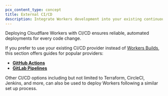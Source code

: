 ```yaml
---
pcx_content_type: concept
title: External CI/CD
description: Integrate Workers development into your existing continuous integration and continuous development workflows, such as GitHub Actions or GitLab Pipelines.
---
```


Deploying Cloudflare Workers with CI/CD ensures reliable, automated deployments for every code change.

If you prefer to use your existing CI/CD provider instead of [Workers Builds](/workers/ci-cd/builds/), this section offers guides for popular providers:

- [**GitHub Actions**](/workers/ci-cd/external-cicd/github-actions/)
- [**GitLab Pipelines**](/workers/ci-cd/external-cicd/gitlab-pipelines/)

Other CI/CD options including but not limited to Terraform, CircleCI, Jenkins, and more, can also be used to deploy Workers following a similar set up process.
